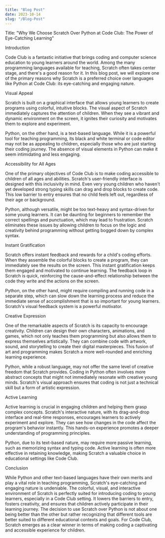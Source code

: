 ```yaml
---
title: "Blog Post"
date: 2023-10-14
slug: "/Blog-Post"
---
```


Title: "Why We Choose Scratch Over Python at Code Club: The Power of Eye-Catching Learning"

Introduction

Code Club is a fantastic initiative that brings coding and computer science education to young learners around the world. Among the many programming languages available for teaching, Scratch often takes center stage, and there's a good reason for it. In this blog post, we will explore one of the primary reasons why Scratch is a preferred choice over languages like Python at Code Club: its eye-catching and engaging nature.

Visual Appeal

Scratch is built on a graphical interface that allows young learners to create programs using colorful, intuitive blocks. The visual aspect of Scratch immediately captures the attention of children. When they see a vibrant and dynamic environment on the screen, it ignites their curiosity and motivates them to explore and experiment.

Python, on the other hand, is a text-based language. While it is a powerful tool for teaching programming, its black and white terminal or code editor may not be as appealing to children, especially those who are just starting their coding journey. The absence of visual elements in Python can make it seem intimidating and less engaging.

Accessibility for All Ages

One of the primary objectives of Code Club is to make coding accessible to children of all ages and abilities. Scratch's user-friendly interface is designed with this inclusivity in mind. Even very young children who haven't yet developed strong typing skills can drag and drop blocks to create code. This low barrier to entry ensures that no child feels left out, regardless of their age or background.

Python, although versatile, might be too text-heavy and syntax-driven for some young learners. It can be daunting for beginners to remember the correct spellings and punctuation, which may lead to frustration. Scratch eliminates these issues by allowing children to focus on the logic and creativity behind programming without getting bogged down by complex syntax.

Instant Gratification

Scratch offers instant feedback and rewards for a child's coding efforts. When they assemble the colorful blocks to create a program, they can immediately see the results on the screen. This instant gratification keeps them engaged and motivated to continue learning. The feedback loop in Scratch is quick, reinforcing the cause-and-effect relationship between the code they write and the actions on the screen.

Python, on the other hand, might require compiling and running code in a separate step, which can slow down the learning process and reduce the immediate sense of accomplishment that is so important for young learners. Scratch's visual feedback system is a powerful motivator.

Creative Expression

One of the remarkable aspects of Scratch is its capacity to encourage creativity. Children can design their own characters, animations, and games, which not only teaches them programming but also allows them to express themselves artistically. They can combine code with artwork, sound, and storytelling to create their digital masterpieces. This fusion of art and programming makes Scratch a more well-rounded and enriching learning experience.

Python, while a robust language, may not offer the same level of creative freedom that Scratch provides. Coding in Python often involves more abstract concepts that might not immediately resonate with creative young minds. Scratch's visual approach ensures that coding is not just a technical skill but a form of artistic expression.

Active Learning

Active learning is crucial in engaging children and helping them grasp complex concepts. Scratch's interactive nature, with its drag-and-drop interface and real-time responses, encourages learners to actively experiment and explore. They can see how changes in the code affect the program's behavior instantly. This hands-on experience promotes a deeper understanding of programming principles.

Python, due to its text-based nature, may require more passive learning, such as memorizing syntax and typing code. Active learning is often more effective in retaining knowledge, making Scratch a valuable choice in educational settings like Code Club.

Conclusion

While Python and other text-based languages have their own merits and play a vital role in teaching programming, Scratch's eye-catching and engaging nature is undeniable. The colorful, visual, and interactive environment of Scratch is perfectly suited for introducing coding to young learners, especially in a Code Club setting. It lowers the barriers to entry, fosters creativity, and ensures that children actively participate in their learning journey. The decision to use Scratch over Python is not about one being better than the other but rather recognizing that different tools are better suited to different educational contexts and goals. For Code Club, Scratch emerges as a clear winner in terms of making coding a captivating and accessible experience for children.
